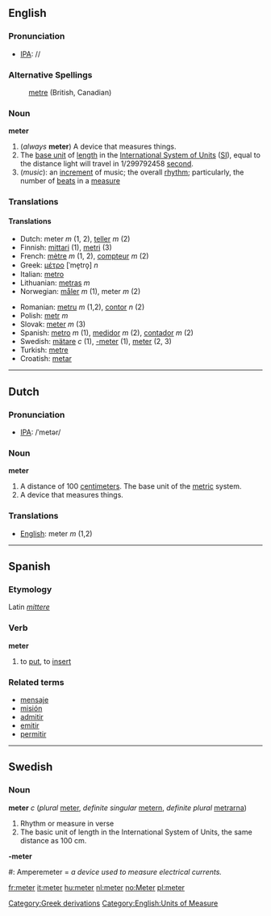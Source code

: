 ==English==
=== Pronunciation ===
*[[w:IPA|IPA]]: /{{IPAchar|ˈmiːtə(ɻ)}}/

===Alternative Spellings===
:[[metre]] (British, Canadian)

=== Noun ===
'''meter'''
# (''always'' '''meter''') A device that measures things. 
# The [[base unit]] of [[length]] in the [[International System of Units]] ([[SI]]), equal to the distance light will travel in 1/299792458 [[second]].
#(''music''): an [[increment]] of music; the overall [[rhythm]]; particularly, the number of [[beat]]s in a [[measure]]

=== Translations ===
====Translations====
{{top}}
*Dutch: meter ''m'' (1, 2), [[teller]] ''m'' (2)
*Finnish: [[mittari]] (1), [[metri]] (3)
*French: [[mètre]] ''m'' (1, 2), [[compteur]] ''m'' (2)
*Greek: [[μέτρο]] [ˈme̞tro̞] ''n''
*Italian: [[metro]]
*Lithuanian: [[metras]] ''m''
*Norwegian: [[måler]] ''m'' (1), meter ''m'' (2)
{{mid}}
*Romanian: [[metru]] ''m'' (1,2), [[contor]] ''n'' (2)
*Polish: [[metr]] ''m''
*Slovak: [[meter#Slovak|meter]] ''m'' (3)
*Spanish: [[metro]] ''m'' (1), [[medidor]] ''m'' (2), [[contador]] ''m'' (2)
*Swedish: [[mätare]] ''c'' (1), [[-meter]] (1), [[meter#Swedish|meter]] (2, 3)
*Turkish: [[metre]]
*Croatish: [[metar]]
{{bottom}}

----

==Dutch==

=== Pronunciation ===
*[[w:IPA|IPA]]: /ˈmetər/

=== Noun ===
'''meter'''
# A distance of 100 [[centimeter]]s.  The base unit of the [[metric]] system.
# A device that measures things.

=== Translations ===
*[[English]]: meter ''m'' (1,2)

----

==Spanish==
===Etymology===
Latin ''[[mittere]]''
===Verb===
'''meter'''

# to [[put]], to [[insert]]

===Related terms===
*[[mensaje]]
*[[misión]]
*[[admitir]]
*[[emitir]]
*[[permitir]]

----
==Swedish==
===Noun===
'''meter''' ''c'' (''plural'' [[meter]], ''definite singular'' [[metern]], ''definite plural'' [[metrarna]])

# Rhythm or measure in verse
# The basic unit of length in the International System of Units, the same distance as 100 cm.

'''-meter'''

#: Amperemeter = ''a device used to measure electrical currents.''

[[Category:Greek derivations]]
[[Category:English:Units of Measure]]

[[fr:meter]]
[[it:meter]]
[[hu:meter]]
[[nl:meter]]
[[no:Meter]]
[[pl:meter]]